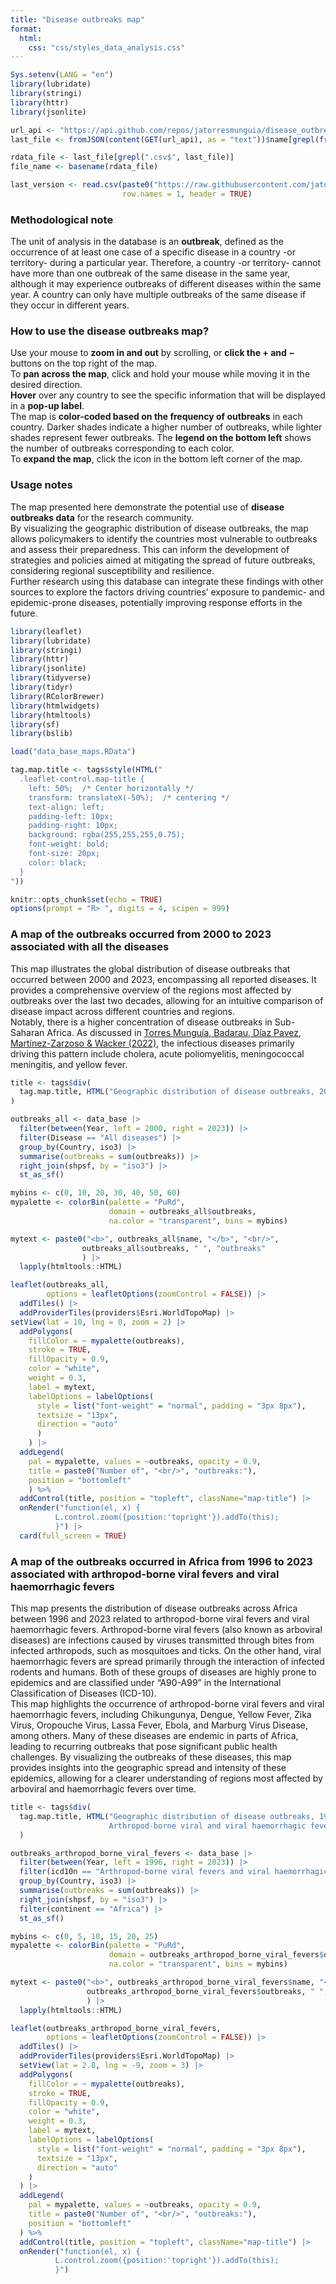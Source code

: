 ---
title: "Disease outbreaks map"
format:
  html:
    css: "css/styles_data_analysis.css"
---

```{r load_data, include=FALSE, message=FALSE, warning=FALSE}

Sys.setenv(LANG = "en")
library(lubridate)
library(stringi)
library(httr)
library(jsonlite)

url_api <- "https://api.github.com/repos/jatorresmunguia/disease_outbreak_news/contents/Last%20update"
last_file <- fromJSON(content(GET(url_api), as = "text"))$name[grepl(fromJSON(content(GET(url_api), as = "text"))$name, pattern = paste0("^outbreaks"))]

rdata_file <- last_file[grepl(".csv$", last_file)]
file_name <- basename(rdata_file)

last_version <- read.csv(paste0("https://raw.githubusercontent.com/jatorresmunguia/disease_outbreak_news/refs/heads/main/Last%20update", "/", rdata_file),
                         row.names = 1, header = TRUE)

```

::: {.callout-important appearance="simple" collapse="true"}
### Methodological note
The unit of analysis in the database is an **outbreak**, defined as the occurrence of at least one case of a specific disease in a country -or territory- during a particular year. Therefore, a country -or territory- cannot have more than one outbreak of the same disease in the same year, although it may experience outbreaks of different diseases within the same year. A country can only have multiple outbreaks of the same disease if they occur in different years.
:::

::: {.callout-caution appearance="simple" collapse="true"}
### How to use the disease outbreaks map?
Use your mouse to **zoom in and out** by scrolling, or **click the + and −** buttons on the top right of the map.<br>
To **pan across the map**, click and hold your mouse while moving it in the desired direction.<br>
**Hover** over any country to see the specific information that will be displayed in a **pop-up label**.<br>
The map is **color-coded based on the frequency of outbreaks** in each country. Darker shades indicate a higher number of outbreaks, while lighter shades represent fewer outbreaks. The **legend on the bottom left** shows the number of outbreaks corresponding to each color. <br>
To **expand the map**, click the icon in the bottom left corner of the map.
:::

::: {.callout-tip appearance="simple" collapse="true"}
### Usage notes
The map presented here demonstrate the potential use of **disease outbreaks data** for the research community.<br> 
By visualizing the geographic distribution of disease outbreaks, the map allows policymakers to identify the countries most vulnerable to outbreaks and assess their preparedness. This can inform the development of strategies and policies aimed at mitigating the spread of future outbreaks, considering regional susceptibility and resilience. <br> 
Further research using this database can integrate these findings with other sources to explore the factors driving countries' exposure to pandemic- and epidemic-prone diseases, potentially improving response efforts in the future.
:::

```{r map_outbreaks_config, include=FALSE, message=FALSE, warning=FALSE, echo=FALSE}
library(leaflet)
library(lubridate)
library(stringi)
library(httr)
library(jsonlite)
library(tidyverse)
library(tidyr)
library(RColorBrewer)
library(htmlwidgets)
library(htmltools)
library(sf)
library(bslib)

load("data_base_maps.RData")

tag.map.title <- tags$style(HTML("
  .leaflet-control.map-title { 
    left: 50%;  /* Center horizontally */
    transform: translateX(-50%);  /* centering */
    text-align: left;
    padding-left: 10px; 
    padding-right: 10px; 
    background: rgba(255,255,255,0.75);
    font-weight: bold;
    font-size: 20px;
    color: black;
  }
"))

knitr::opts_chunk$set(echo = TRUE)
options(prompt = "R> ", digits = 4, scipen = 999)

```

### A map of the outbreaks occurred from 2000 to 2023 associated with all the diseases
This map illustrates the global distribution of disease outbreaks that occurred between 2000 and 2023, encompassing all reported diseases. It provides a comprehensive overview of the regions most affected by outbreaks over the last two decades, allowing for an intuitive comparison of disease impact across different countries and regions. <br>
Notably, there is a higher concentration of disease outbreaks in Sub-Saharan Africa. As discussed in <a href="https://doi.org/10.1038/s41597-022-01797-2" target="_blank">Torres Munguía, Badarau, Díaz Pavez, Martínez-Zarzoso & Wacker (2022)</a>, the infectious diseases primarily driving this pattern include cholera, acute poliomyelitis, meningococcal meningitis, and yellow fever.

```{r map_outbreaks_all, include=TRUE, message=FALSE, warning=FALSE, echo=FALSE}

title <- tags$div(
  tag.map.title, HTML("Geographic distribution of disease outbreaks, 2000-2023")
)

outbreaks_all <- data_base |> 
  filter(between(Year, left = 2000, right = 2023)) |>
  filter(Disease == "All diseases") |>
  group_by(Country, iso3) |>
  summarise(outbreaks = sum(outbreaks)) |>
  right_join(shpsf, by = "iso3") |>
  st_as_sf() 

mybins <- c(0, 10, 20, 30, 40, 50, 60)
mypalette <- colorBin(palette = "PuRd", 
                      domain = outbreaks_all$outbreaks,
                      na.color = "transparent", bins = mybins)

mytext <- paste0("<b>", outbreaks_all$name, "</b>", "<br/>",
                outbreaks_all$outbreaks, " ", "outbreaks"
                ) |>
  lapply(htmltools::HTML)

leaflet(outbreaks_all,
        options = leafletOptions(zoomControl = FALSE)) |>
  addTiles() |> 
  addProviderTiles(providers$Esri.WorldTopoMap) |>
setView(lat = 10, lng = 0, zoom = 2) |>
  addPolygons(
    fillColor = ~ mypalette(outbreaks),
    stroke = TRUE,
    fillOpacity = 0.9,
    color = "white",
    weight = 0.3,
    label = mytext,
    labelOptions = labelOptions(
      style = list("font-weight" = "normal", padding = "3px 8px"),
      textsize = "13px",
      direction = "auto"
      )
    ) |>
  addLegend(
    pal = mypalette, values = ~outbreaks, opacity = 0.9,
    title = paste0("Number of", "<br/>", "outbreaks:"),
    position = "bottomleft"
    ) %>%
  addControl(title, position = "topleft", className="map-title") |>
  onRender("function(el, x) {
          L.control.zoom({position:'topright'}).addTo(this);
          }") |>
  card(full_screen = TRUE)

```


### A map of the outbreaks occurred in Africa from 1996 to 2023 associated with arthropod-borne viral fevers and viral haemorrhagic fevers
This map presents the distribution of disease outbreaks across Africa between 1996 and 2023 related to arthropod-borne viral fevers and viral haemorrhagic fevers. Arthropod-borne viral fevers (also known as arboviral diseases) are infections caused by viruses transmitted through bites from infected arthropods, such as mosquitoes and ticks. On the other hand, viral haemorrhagic fevers are spread primarily through the interaction of infected rodents and humans. Both of these groups of diseases are highly prone to epidemics and are classified under "A90-A99" in the International Classification of Diseases (ICD-10). <br>
This map highlights the occurrence of arthropod-borne viral fevers and viral haemorrhagic fevers, including Chikungunya, Dengue, Yellow Fever, Zika Virus, Oropouche Virus, Lassa Fever, Ebola, and Marburg Virus Disease, among others. Many of these diseases are endemic in parts of Africa, leading to recurring outbreaks that pose significant public health challenges. By visualizing the outbreaks of these diseases, this map provides insights into the geographic spread and intensity of these epidemics, allowing for a clearer understanding of regions most affected by arboviral and haemorrhagic fevers over time.
```{r map_outbreaks_viral_fevers, include=TRUE, message=FALSE, warning=FALSE, echo=FALSE}

title <- tags$div(
  tag.map.title, HTML("Geographic distribution of disease outbreaks, 1996-2023 <br> 
                      Arthropod-borne viral and viral haemorrhagic fevers in Africa")
  )

outbreaks_arthropod_borne_viral_fevers <- data_base |> 
  filter(between(Year, left = 1996, right = 2023)) |>
  filter(icd10n == "Arthropod-borne viral fevers and viral haemorrhagic fevers") |>
  group_by(Country, iso3) |>
  summarise(outbreaks = sum(outbreaks)) |>
  right_join(shpsf, by = "iso3") |>
  filter(continent == "Africa") |>
  st_as_sf() 

mybins <- c(0, 5, 10, 15, 20, 25)
mypalette <- colorBin(palette = "PuRd", 
                      domain = outbreaks_arthropod_borne_viral_fevers$outbreaks,
                      na.color = "transparent", bins = mybins)

mytext <- paste0("<b>", outbreaks_arthropod_borne_viral_fevers$name, "</b>", "<br/>",
                 outbreaks_arthropod_borne_viral_fevers$outbreaks, " ", "outbreaks"
                 ) |>
  lapply(htmltools::HTML)

leaflet(outbreaks_arthropod_borne_viral_fevers,
        options = leafletOptions(zoomControl = FALSE)) |>
  addTiles() |> 
  addProviderTiles(providers$Esri.WorldTopoMap) |>
  setView(lat = 2.8, lng = -9, zoom = 3) |>
  addPolygons(
    fillColor = ~ mypalette(outbreaks),
    stroke = TRUE,
    fillOpacity = 0.9,
    color = "white",
    weight = 0.3,
    label = mytext,
    labelOptions = labelOptions(
      style = list("font-weight" = "normal", padding = "3px 8px"),
      textsize = "13px",
      direction = "auto"
    )
  ) |>
  addLegend(
    pal = mypalette, values = ~outbreaks, opacity = 0.9,
    title = paste0("Number of", "<br/>", "outbreaks:"),
    position = "bottomleft"
  ) %>%
  addControl(title, position = "topleft", className="map-title") |>
  onRender("function(el, x) {
          L.control.zoom({position:'topright'}).addTo(this);
          }")

```

